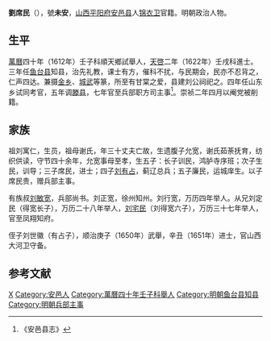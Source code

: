 '''劉席民'''（{{bd|？||？||}}），號'''未安'''，[[山西|山西]][[平阳府|平阳府]][[安邑县|安邑县]]人[[锦衣卫|锦衣卫]]官籍。明朝政治人物。

==生平==
[[萬曆|萬曆]]四十年（1612年）壬子科順天鄉試舉人，[[天啓|天啓]]二年（1622年）壬戌科進士。三年任[[鱼台县|鱼台县]]知县，治先礼教，课士有方，催科不扰，与民期会，民亦不忍背之，仁声四达。兼摄[[金乡|金乡]]、[[城武|城武]]等篆，所至有甘棠之爱，县建刘公祠祀之。四年任山东乡试同考官，五年调[[滕县|滕县]]，七年官至兵部职方司主事<ref>《安邑县志》</ref>。崇祯二年四月以阉党被削籍。

== 家族 ==
祖刘寓仁，生员，祖母谢氏，年三十丈夫亡故，生遗腹子允宽，谢氏茹荼抚育，纺织供读，守节四十余年，允宽事母至孝，生五子：长子训民，鸿胪寺序班；次子生民，训导；三子席民，进士；四子[[刘有占|刘有占]]，蓟辽总兵；五子廉民，运城庠生。以子席民贵，赠兵部主事。

有族叔[[刘敏宽|刘敏宽]]，兵部尚书。刘正宽，徐州知州。刘行宽，万历四年举人。从兄刘定民（得宽长子），万历二十八年举人，[[刘宅民|刘宅民]]（刘得宽六子），万历三十七年举人，官至凤翔知府。

侄子刘世徽（有占子），顺治庚子（1650年）武舉，辛丑（1651年）进士，官山西大河卫守备。

==参考文献==
{{reflist}}

{{天啓二年壬戌科殿試金榜}}

{{Authority control}}

{{DEFAULTSORT:}}
[[Category:刘姓|X]]
[[Category:安邑人|Category:安邑人]]
[[Category:萬曆四十年壬子科舉人|Category:萬曆四十年壬子科舉人]]
[[Category:明朝鱼台县知县|Category:明朝鱼台县知县]]
[[Category:明朝兵部主事|Category:明朝兵部主事]]


{{明朝官员小作品}}